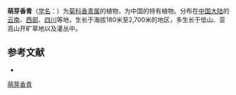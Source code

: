 {{Speciesbox
| name = 萌芽香青
| status = 
| status_system = 
| image =
| genus = Anaphalis
| species = surculosa
| authority = (Hand.-Mazz.) Hand.-Mazz.
}}

'''萌芽香青'''（[[学名|学名]]：{{lang|la|''Anaphalis surculosa''}}）为[[菊科|菊科]][[香青属|香青属]]的植物，为中国的特有植物。分布在[[中国大陆|中国大陆]]的[[云南|云南]]、[[西部|西部]]、[[四川|四川]]等地，生长于海拔180米至2,700米的地区，多生长于低山、亚高山开旷草地以及灌丛中。

== 参考文献 ==
<div class="references-small">
* {{cite web| url =http://www.bioinfo.cn/db05/KmzwSpecies.php?action=view&id=3606| title =萌芽香青| work =《中国高等植物数据库全库》| publisher =中国科学院微生物研究所| author =昆明植物研究所| accessdate =2009-02-24| deadurl =yes| archiveurl =https://web.archive.org/web/20160305055105/http://www.bioinfo.cn/db05/KmzwSpecies.php?action=view&id=3606| archivedate =2016-03-05}}
</div>
{{Taxonbar|from=Q15226597}}

[[Category:香青属|萌芽香青]]


{{植物小作品}}